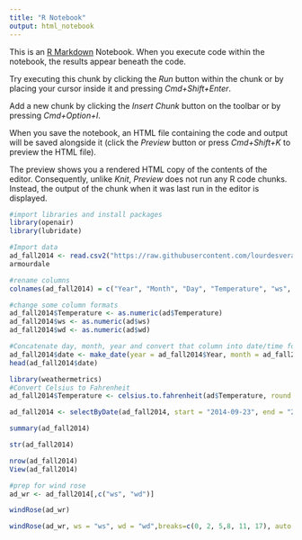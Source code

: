 ```yaml
---
title: "R Notebook"
output: html_notebook
---
```


This is an [R Markdown](http://rmarkdown.rstudio.com) Notebook. When you execute code within the notebook, the results appear beneath the code. 

Try executing this chunk by clicking the *Run* button within the chunk or by placing your cursor inside it and pressing *Cmd+Shift+Enter*. 

Add a new chunk by clicking the *Insert Chunk* button on the toolbar or by pressing *Cmd+Option+I*.

When you save the notebook, an HTML file containing the code and output will be saved alongside it (click the *Preview* button or press *Cmd+Shift+K* to preview the HTML file). 

The preview shows you a rendered HTML copy of the contents of the editor. Consequently, unlike *Knit*, *Preview* does not run any R code chunks. Instead, the output of the chunk when it was last run in the editor is displayed.
```r
#import libraries and install packages
library(openair)
library(lubridate)
```

```r
#Import data
ad_fall2014 <- read.csv2("https://raw.githubusercontent.com/lourdesvera/Community_Air_Montoring/master/Wind_Analyses/Armourdale_10yrs.csv", header = TRUE, sep = ",", stringsAsFactors = FALSE )
armourdale
```

```r
#rename columns
colnames(ad_fall2014) = c("Year", "Month", "Day", "Temperature", "ws", "wd")
```

```r
#change some column formats
ad_fall2014$Temperature <- as.numeric(ad$Temperature)
ad_fall2014$ws <- as.numeric(ad$ws)
ad_fall2014$wd <- as.numeric(ad$wd)
```

```r
#Concatenate day, month, year and convert that column into date/time format
ad_fall2014$date <- make_date(year = ad_fall2014$Year, month = ad_fall2014$Month , day = ad_fall2014$Day)
head(ad_fall2014$date)
```

```r
library(weathermetrics)
#Convert Celsius to Fahrenheit
ad_fall2014$Temperature <- celsius.to.fahrenheit(ad$Temperature, round = 2)
```

```r
ad_fall2014 <- selectByDate(ad_fall2014, start = "2014-09-23", end = "2014-12-20")
```


```r
summary(ad_fall2014)
```

```r
str(ad_fall2014)
```

```r
nrow(ad_fall2014)
View(ad_fall2014)
```

```r
#prep for wind rose
ad_wr <- ad_fall2014[,c("ws", "wd")]
```

```r
windRose(ad_wr)
```

```r
windRose(ad_wr, ws = "ws", wd = "wd",breaks=c(0, 2, 5,8, 11, 17), auto.text=FALSE, paddle=FALSE, annotate=FALSE, grid.line=5, key = list(labels = c(">0-2", ">2-5", ">5-8", ">8-11", ">11-17")), key.footer = "Fall 2014 Wind Speed Plot in Armourdale, KS (m/s)", key.position = "bottom",par.settings=list(axis.line=list(col="lightgray")), col = c("#4f4f4f", "#0a7cb9", "#f9be00", "#ff7f2f", "#d7153a"))
```

